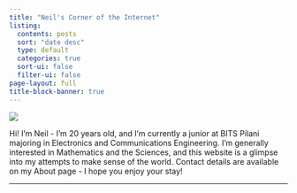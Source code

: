 ```yaml
---
title: "Neil's Corner of the Internet"
listing:
  contents: posts
  sort: "date desc"
  type: default
  categories: true
  sort-ui: false
  filter-ui: false
page-layout: full
title-block-banner: true
---
```

::: {layout="[21,79]" .profile-header}

![](profile-circle.png){.profile-pic}

Hi! I'm Neil - I'm 20 years old, and I'm currently a junior at BITS Pilani majoring in Electronics and Communications Engineering. I'm generally interested in Mathematics and the Sciences, and this website is a glimpse into my attempts to make sense of the world. Contact details are available on my About page - I hope you enjoy your stay!
:::
---
